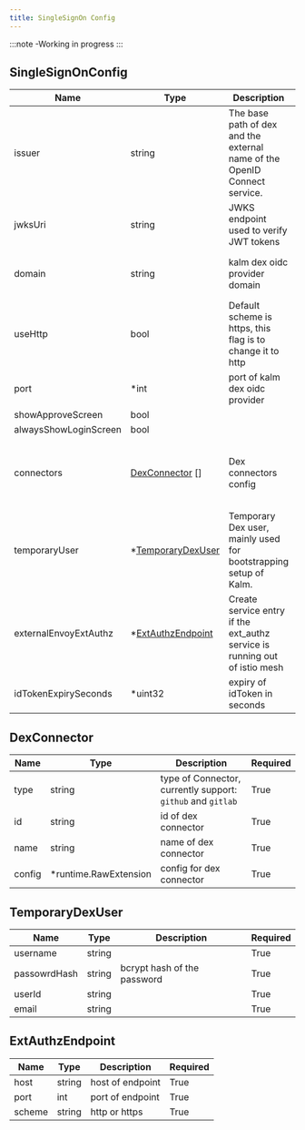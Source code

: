 ```yaml
---
title: SingleSignOn Config
---
```


:::note
-Working in progress
:::

## SingleSignOnConfig

| Name                  | Type                            | Description                                                  | Required                                                     |
| --------------------- | ------------------------------- | ------------------------------------------------------------ | ------------------------------------------------------------ |
| issuer                | string                          | The base path of dex and the external name of the OpenID Connect service. | Domain or issuer can't be blank at the same time.            |
| jwksUri               | string                          | JWKS endpoint used to verify JWT tokens                     |                                                              |
| domain                | string                          | kalm dex oidc provider domain                                | Domain or issuer can't be blank at the same time.            |
| useHttp               | bool                            | Default scheme is https, this flag is to change it to http   | False                                                        |
| port                  | *int                            | port of kalm dex oidc provider | False                                                        |
| showApproveScreen     | bool                            |                                                              |                                                              |
| alwaysShowLoginScreen | bool                            |                                                              |                                                              |
| connectors            | [DexConnector](#dexconnector) [] | Dex connectors config                                        | Connectors and TemporaryUser can't be blank at the same time. |
| temporaryUser         | *[TemporaryDexUser](#temporarydexuser) | Temporary Dex user, mainly used for bootstrapping setup of Kalm. | Connectors and TemporaryUser can't be blank at the same time. |
| externalEnvoyExtAuthz | *[ExtAuthzEndpoint](extauthzendpoint) | Create service entry if the ext_authz service is running out of istio mesh | False                                                        |
| idTokenExpirySeconds  | *uint32                         | expiry of idToken in seconds                                 | False                                                        |

## DexConnector

| Name                  | Type              | Description                                                  | Required                                                     |
| ---- | ---- | ---- | ---- |
| type | string | type of Connector, currently support: `github` and `gitlab` | True |
| id | string | id of dex connector | True |
| name | string | name of dex connector | True |
| config | *runtime.RawExtension | config for dex connector | True |



## TemporaryDexUser

| Name                  | Type              | Description                                                  | Required                                                     |
| ---- | ---- | ---- | ---- |
| username | string |  | True |
| passowrdHash | string | bcrypt hash of the password | True |
| userId | string |      | True |
| email | string | | True |



## ExtAuthzEndpoint

| Name                  | Type              | Description            | Required |
| ---- | ---- | ---- | ---- |
| host | string | host of endpoint | True |
| port | int | port of endpoint | True |
| scheme | string | http or https | True |

